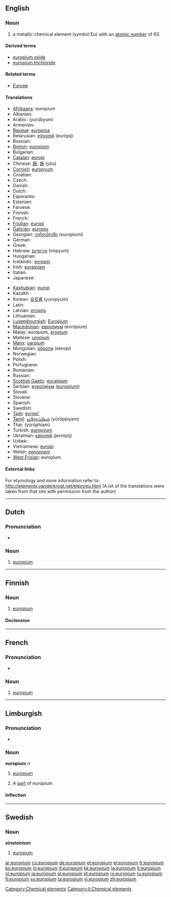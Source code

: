 {{also|Europium}}
==English==
{{elements|Eu|samarium|Sm|gadolinium|Gd}}

===Noun===
{{en-noun|-}}
{{wikipedia}}

# a metallic chemical element (''symbol'' Eu) with an [[atomic number]] of 63.

====Derived terms====
* [[europium oxide]]
* [[europium trichloride]]

====Related terms====
* [[Europe]]<!--from which "europium" is derived-->

====Translations====
{{trans-top|chemical element}}
* [[Afrikaans]]: europium
* Albanian: {{t-|sq|europ|xs=Albanian}}
* Arabic: {{Arab|[[يروبيوم]]}} (yurúbyum) {{m}}
* Armenian: {{t-|hy|եվրոպիում|tr=evropium}}
* [[Basque]]: [[europioa]]
* Belarusian: [[еўропiй]] (európij) {{m}}
* Bosnian: {{t-|bs|europij}}
* [[Breton]]: [[europiom]]
* Bulgarian: {{t-|bg|европий|m|tr=evrópij}}
* [[Catalan]]: [[europi]]
* Chinese: [[銪]], [[铕]] (yǒu)
* [[Cornish]]: [[europyum]]
* Croatian: {{t+|hr|europij}}
* Czech: {{t+|cs|europium}}
* Danish: {{t-|da|europium}}
* Dutch: {{t+|nl|europium|n}}
* Esperanto: {{t-|eo|eŭropio|xs=Esperanto}}
* Estonian: {{t-|et|euroopium}}
* Faroese: {{t-|fo|europium|xs=Faroese}}
* Finnish: {{t+|fi|europium}}
* French: {{t+|fr|europium|m}}
* [[Friulian]]: [[europi]]
* [[Galician]]: [[europio]]
* Georgian: [[ეუროპიუმი]] (europiumi)
* German: {{t+|de|Europium|n}}
* Greek: {{t+|el|ευρώπιο|n|tr=evrópio}}
* Hebrew: [[אירופיום]] (irópyum)
* Hungarian: {{t+|hu|európium}}
* Icelandic: [[evropín]]
* Irish: [[eoraipiam]]
* Italian: {{t+|it|europio|m}}
* Japanese: {{t+|ja|ユウロピウム|tr=yūropiumu}}
{{trans-mid}}
* [[Kashubian]]: [[europ]]
* Kazakh: {{t-|kk|европий|tr=evropii|sc=Cyrl|xs=Kazakh}}
* Korean: [[유로퓸]] (yuropyum)
* Latin: {{t+|la|europium}}
* Latvian: [[eiropijs]]
* Lithuanian: {{t+|lt|europis|xs=Lithuanian}}
* [[Luxembourgish]]: [[Europium]]
* [[Macedonian]]: [[европиум]] (evrópium) {{m}}
* Malay: europium, [[eropium]]
* Maltese: [[uropjum]]
* [[Manx]]: [[oarpium]]
* Mongolian: [[ебропи]] (ebropi)
* Norwegian: {{t-|no|europium}}
* Polish: {{t+|pl|europ|m}}
* Portuguese: {{t+|pt|európio|m}}
* Romanian: {{t+|ro|europiu|n}}
* Russian: {{t+|ru|европий|m|tr=jevrópij}}
* [[Scottish Gaelic]]: [[eoraipiam]]
* Serbian: [[еуропиjум]] ([[europijum]]) {{m}}
* Slovak: {{t-|sk|europium}}
* Slovene: {{t+|sl|evropij}}
* Spanish: {{t+|es|europio|m}}
* Swedish: {{t+|sv|europium|n}}
* [[Tajik]]: [[evropi']]
* [[Tamil]]: [[யூரோப்பியம்]] (yūrōppiyam)
* Thai: {{Thai|[[ยูโรเพียม]]}} (yūrōphiam)
* Turkish: [[europyum]]
* Ukrainian: [[європiй]] (jevrópij) {{m}}
* Uzbek: {{t-|uz|европий|tr=evropiy|sc=Cyrl|xs=Uzbek}}
* Vietnamese: [[europi]]
* Welsh: [[ewropiwm]]
* [[West Frisian]]: europium
{{trans-bottom}}

====External links====
For etymology and more information refer to:
http://elements.vanderkrogt.net/elem/eu.html
(A lot of the translations were taken from that site with permission from the author)

[[Category:Chemical elements]]

----

==Dutch==
{{wikipedia|lang=nl}}

===Pronunciation===
* {{audio|Nl-europium.ogg|Audio}}

===Noun===
{{infl|nl|noun|g=n}}

# {{chemical element|lang=nl}} [[europium#English|europium]]

----

==Finnish==
{{wikipedia|lang=fi}}

===Noun===
{{infl|fi|noun}}

# {{element|lang=fi}} [[#English|europium]]

====Declension====
{{fi-decl-risti|europium}}

----

==French==
{{wikipedia|lang=fr}}

===Pronunciation===
* {{IPA|lang=fr|/ø.ʁɔ.pjɔm/}}

===Noun===
{{fr-noun-unc|m}}

# {{chemical element|lang=fr}} [[#English|europium]]

----

==Limburgish==

===Pronunciation===
* {{IPA|[øː˧ˈʁoː˨pjɔ˧m]|lang=li}}

===Noun===
'''europium''' ''n''

# {{uncountable|lang=li}} [[europium#English|europium]]
# A [[part]] of europium

====Inflection====
{{li-noun-um|europi}}

[[Category:li:Chemical elements]]

----

==Swedish==

===Noun===
{{sv-noun-unc-irreg-n|2=europiet}}
'''einsteinium''' {{n}}

# {{element|lang=sv}} [[#English|europium]]

[[ar:europium]]
[[cs:europium]]
[[de:europium]]
[[et:europium]]
[[el:europium]]
[[fr:europium]]
[[ko:europium]]
[[io:europium]]
[[it:europium]]
[[kk:europium]]
[[la:europium]]
[[lt:europium]]
[[nl:europium]]
[[ja:europium]]
[[pl:europium]]
[[pt:europium]]
[[ro:europium]]
[[ru:europium]]
[[fi:europium]]
[[sv:europium]]
[[ta:europium]]
[[vi:europium]]
[[zh:europium]]
